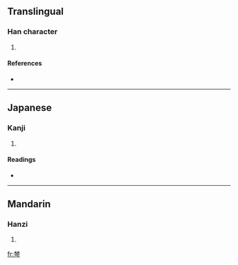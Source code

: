 ==Translingual==

===Han character===
{{Han char|rn=75|rad=木|as=08|sn=12|four=4420<sub>7</sub>|canj=木木人戈弓 (DDOIN)}}

# {{defn|Han|sort=木08}}

====References====
* {{Han ref|kx=0535.080|dkj=14996|dj=0923.030|hdz=21226.050|uh=68FD|ud=26877|bh=D9C7|bd=55751}}

----

==Japanese==

===Kanji===
{{ja-kanji|grade=|rs=木08}}

# {{defn|Japanese|sort=木08}}

====Readings====
* {{ja-readings|on=[[ちん]] (chin), [[しん]] (shin), [[りん]] (rin)|kun=}}

----

==Mandarin==

===Hanzi===
{{cmn-hanzi|pin=[[chēn]] ([[chen1]]), [[shēn]] ([[shen1]])|wg=ch'en<sup>1</sup>, shen<sup>1</sup>}}

# {{defn|Mandarin|sort=木08}}

[[fr:棽]]